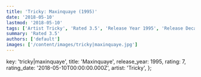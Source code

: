 ```yaml
---
title: 'Tricky: Maxinquaye (1995)'
date: '2018-05-10'
lastmod: '2018-05-10'
tags: ['Artist Tricky', 'Rated 3.5', 'Release Year 1995', 'Release Decade 1990']
summary: 'Rated 3.5'
authors: ['default']
images: ['/content/images/tricky|maxinquaye.jpg']
---
```


  key: 'tricky|maxinquaye',
  title: 'Maxinquaye',
  release_year: 1995,
  rating: 7,
  rating_date: '2018-05-10T00:00:00.000Z',
  artist: 'Tricky',
};

<MusicRating data={data} />
